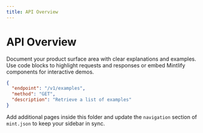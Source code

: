 ```yaml
---
title: API Overview
---
```


# API Overview

Document your product surface area with clear explanations and examples. Use code blocks to highlight requests and responses or embed Mintlify components for interactive demos.

```json
{
  "endpoint": "/v1/examples",
  "method": "GET",
  "description": "Retrieve a list of examples"
}
```

Add additional pages inside this folder and update the `navigation` section of `mint.json` to keep your sidebar in sync.
